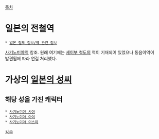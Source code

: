 [[목차]]
= 일본의 전철역 =
 * [[일본 철도 정보/역 관련 정보]]

[[사기노미야역]] 참조. 원래 여기에는 [[세이부 철도]]의 역이 기재되어 있었으나 동음이역이 발견됨에 따라 연결 처리했다.

= 가상의 [[일본의 성씨]] = 

== 해당 성을 가진 캐릭터 ==
 * [[사기노미야 사야]]
 * [[사기노미야 아이]]
 * [[사기노미야 이스미]]

[[각주]]
